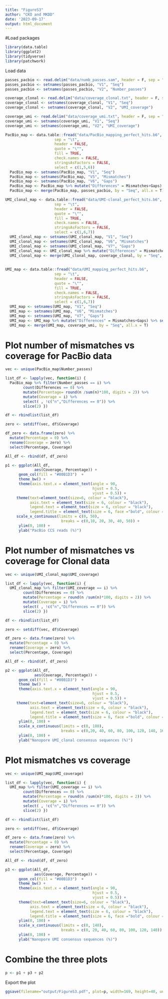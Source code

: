 ```yaml
---
title: "FigureS3"
author: "CKO and MKDD"
date: '2023-09-17'
output: html_document
---
```

#Load packages
```r
library(data.table)
library(ggplot2)
library(tidyverse)
library(patchwork)
```

Load data 
```r
passes_pacbio <- read.delim("data/numb_passes.sam", header = F, sep = "")
passes_pacbio <- setnames(passes_pacbio, "V1", "Seq")
passes_pacbio <- setnames(passes_pacbio, "V2", "Number_passes")

coverage_clonal <- read.delim("data/coverage_clonal.txt", header = F, sep = "")
coverage_clonal <- setnames(coverage_clonal, "V1", "Seq")
coverage_clonal <- setnames(coverage_clonal, "V2", "UMI_coverage")

coverage_umi <- read.delim("data/coverage_umi.txt", header = F, sep = "")
coverage_umi <- setnames(coverage_umi, "V1", "Seq")
coverage_umi <- setnames(coverage_umi, "V2", "UMI_coverage")

PacBio_map <- data.table::fread("data/PacBio_mapping_perfect_hits.b6",
                      sep = "\t",
                      header = FALSE,
                      quote = "\"",
                      fill = TRUE,
                      check.names = FALSE,
                      stringsAsFactors = FALSE,
                      select = c(1,5,6))
  PacBio_map <- setnames(PacBio_map, "V1", "Seq")
  PacBio_map <- setnames(PacBio_map, "V5", "Mismatches")
  PacBio_map <- setnames(PacBio_map, "V6", "Gaps")
  PacBio_map <- PacBio_map %>% mutate("Differences" = Mismatches+Gaps) %>% select(c(-Mismatches, -Gaps))
  PacBio_map <- merge(PacBio_map, passes_pacbio, by = "Seq", all.x = T)

UMI_clonal_map <- data.table::fread("data/UMI-clonal_perfect_hits.b6",
                      sep = "\t",
                      header = FALSE,
                      quote = "\"",
                      fill = TRUE,
                      check.names = FALSE,
                      stringsAsFactors = FALSE,
                      select = c(1,6,7))
  UMI_clonal_map <- setnames(UMI_clonal_map, "V1", "Seq")
  UMI_clonal_map <- setnames(UMI_clonal_map, "V6", "Mismatches")
  UMI_clonal_map <- setnames(UMI_clonal_map, "V7", "Gaps")
  UMI_clonal_map <- UMI_clonal_map %>% mutate("Differences" = Mismatches+Gaps) %>% select(c(-Mismatches, -Gaps))
  UMI_clonal_map <- merge(UMI_clonal_map, coverage_clonal, by = "Seq", all.x = T)
  
  
UMI_map <- data.table::fread("data/UMI_mapping_perfect_hits.b6",
                      sep = "\t",
                      header = FALSE,
                      quote = "\"",
                      fill = TRUE,
                      check.names = FALSE,
                      stringsAsFactors = FALSE,
                      select = c(1,6,7))
  UMI_map <- setnames(UMI_map, "V1", "Seq")
  UMI_map <- setnames(UMI_map, "V6", "Mismatches")
  UMI_map <- setnames(UMI_map, "V7", "Gaps")
  UMI_map <- UMI_map %>% mutate("Differences" = Mismatches+Gaps) %>% select(c(-Mismatches, -Gaps))
  UMI_map <- merge(UMI_map, coverage_umi, by = "Seq", all.x = T)
```

# Plot number of mismatches vs coverage for PacBio data
```r
vec <- unique(PacBio_map$Number_passes)

list_df <- lapply(vec, function(i) {
  PacBio_map %>% filter(Number_passes == i) %>% 
        count(Differences == 0) %>%
        mutate(Percentage= round(n /sum(n)*100, digits = 2)) %>%
        mutate(Coverage = i) %>%
        select( , !c("n","Differences == 0")) %>%
        slice(2) })

df <- rbindlist(list_df)

zero <- setdiff(vec, df$Coverage)

df_zero <- data.frame(zero) %>% 
  mutate(Percentage = 0) %>%
  rename(Coverage = zero) %>%
  select(Percentage, Coverage)

All_df <- rbind(df, df_zero)

p1 <- ggplot(All_df, 
             aes(Coverage, Percentage)) + 
      geom_col(fill = "#80B1D3")  +
      theme_bw() +
      theme(axis.text.x = element_text(angle = 90, 
                                       hjust = 0.5, 
                                       vjust = 0.5)) +
     theme(text=element_text(size=6, colour = "black"),
           axis.text = element_text(size = 6, colour = "black"),
           legend.text = element_text(size = 6, colour = "black"),
           legend.title = element_text(size = 6, face ="bold", colour = "black")) +
     scale_x_continuous(limits = c(0, 50), 
                         breaks = c(0,10, 20, 30, 40, 50)) +
      ylim(0, 100) +
      ylab("PacBio CCS reads (%)")
```

# Plot number of mismatches vs coverage for Clonal data
```r
vec <- unique(UMI_clonal_map$UMI_coverage)

list_df <- lapply(vec, function(i) {
  UMI_clonal_map %>% filter(UMI_coverage == i) %>% 
        count(Differences == 0) %>%
        mutate(Percentage = round(n /sum(n)*100, digits = 2)) %>%
        mutate(Coverage = i) %>%
        select( , !c("n","Differences == 0")) %>%
        slice(2) })

df <- rbindlist(list_df)

zero <- setdiff(vec, df$Coverage)

df_zero <- data.frame(zero) %>% 
  mutate(Percentage = 0) %>%
  rename(Coverage = zero) %>%
  select(Percentage, Coverage)

All_df <- rbind(df, df_zero)

p2 <- ggplot(All_df, 
             aes(Coverage, Percentage)) + 
      geom_col(fill = "#80B1D3")  +
      theme_bw() +
      theme(axis.text.x = element_text(angle = 90, 
                                       hjust = 0.5, 
                                       vjust = 0.5)) +
     theme(text=element_text(size=6, colour = "black"),
           axis.text = element_text(size = 6, colour = "black"),
           legend.text = element_text(size = 6, colour = "black"),
           legend.title = element_text(size = 6, face ="bold", colour = "black")) +
      ylim(0, 100) +
      scale_x_continuous(limits = c(0, 180), 
                         breaks = c(0,20, 40, 60, 80, 100, 120, 140, 160, 180)) +
      ylim(0, 100) +
      ylab("Nanopore UMI_clonal consensus sequences (%)")
```

# Plot mismatches vs coverage 
```r
vec <- unique(UMI_map$UMI_coverage)

list_df <- lapply(vec, function(i) {
  UMI_map %>% filter(UMI_coverage == i) %>% 
        count(Differences == 0) %>%
        mutate(Percentage = round(n /sum(n)*100, digits = 2)) %>%
        mutate(Coverage = i) %>%
        select( , !c("n","Differences == 0")) %>%
        slice(2) })

df <- rbindlist(list_df)

zero <- setdiff(vec, df$Coverage)

df_zero <- data.frame(zero) %>% 
  mutate(Percentage = 0) %>%
  rename(Coverage = zero) %>%
  select(Percentage, Coverage)

All_df <- rbind(df, df_zero)

p3 <- ggplot(All_df, 
             aes(Coverage, Percentage)) + 
      geom_col(fill = "#80B1D3")  +
      theme_bw() +
      theme(axis.text.x = element_text(angle = 90, 
                                       hjust = 0.5, 
                                       vjust = 0.5)) +
      theme(text=element_text(size=6, colour = "black"),
           axis.text = element_text(size = 6, colour = "black"),
           legend.text = element_text(size = 6, colour = "black"),
           legend.title = element_text(size = 6, face ="bold", colour = "black")) +
      ylim(0, 100) +
      scale_x_continuous(limits = c(0, 140), 
                         breaks = c(0, 20, 40, 60, 80, 100, 120, 140)) + 
      ylim(0, 100) +
      ylab("Nanopore UMI consensus sequences (%)")
```

# Combine the three plots
```r
p <- p1 + p3 + p2
```

Export the plot
```r
ggsave(filename="output/FigureS3.pdf", plot=p, width=169, height=40, units = "mm", useDingbats=FALSE, limitsize=FALSE)
```


